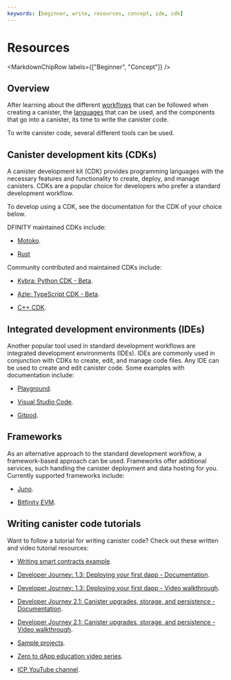 ```yaml
---
keywords: [beginner, write, resources, concept, ide, cdk]
---
```



# Resources

<MarkdownChipRow labels={["Beginner", "Concept"]} />

## Overview

After learning about the different [workflows](./overview.mdx) that can be followed when creating a <Tooltip text="A smart contract on ICP.">canister</Tooltip>, the [languages](./overview.mdx#choosing-the-programming-language-for-the-backend) that can be used, and the components that go into a canister, its time to write the canister code.

To write canister code, several different tools can be used.

## Canister development kits (CDKs)

A canister development kit (CDK) provides programming languages with the necessary features and functionality to create, deploy, and manage canisters. CDKs are a popular choice for developers who prefer a standard development workflow.

To develop using a CDK, see the documentation for the CDK of your choice below.

DFINITY maintained CDKs include:

- [Motoko](/docs/current/motoko/main/getting-started/motoko-introduction).

- [Rust](/docs/current/developer-docs/backend/rust/)

Community contributed and maintained CDKs include:

- [Kybra: Python CDK - Beta](/docs/current/developer-docs/backend/python/).

- [Azle: TypeScript CDK - Beta](/docs/current/developer-docs/backend/typescript/).

- [C++ CDK](https://docs.icpp.world/).

## Integrated development environments (IDEs)

Another popular tool used in standard development workflows are integrated development environments (IDEs). IDEs are commonly used in conjunction with CDKs to create, edit, and manage code files. Any IDE can be used to create and edit canister code. Some examples with documentation include:

- [Playground](/docs/current/developer-docs/developer-tools/ide/playground).

- [Visual Studio Code](/docs/current/developer-docs/developer-tools/ide/vs-code).

- [Gitpod](/docs/current/developer-docs/developer-tools/ide/gitpod).


## Frameworks

As an alternative approach to the standard development workflow, a framework-based approach can be used. Frameworks offer additional services, such handling the canister deployment and data hosting for you. Currently supported frameworks include:

- [Juno](/docs/current/developer-docs/web-apps/frameworks/juno).

- [Bitfinity EVM](/docs/current/developer-docs/backend/solidity/).

## Writing canister code tutorials

Want to follow a tutorial for writing canister code? Check out these written and video tutorial resources:

- [Writing smart contracts example](/docs/current/developer-docs/getting-started/write-smart-contracts).

- [Developer Journey: 1.3: Deploying your first dapp - Documentation](/docs/current/tutorials/developer-journey/level-1/1.3-first-dapp).

- [Developer Journey: 1.3: Deploying your first dapp - Video walkthrough](https://www.youtube.com/watch?v=oBUpJ4CqmN0).

- [Developer Journey 2.1: Canister upgrades, storage, and persistence - Documentation](/docs/current/tutorials/developer-journey/level-2/2.1-storage-persistence).

- [Developer Journey 2.1: Canister upgrades, storage, and persistence - Video walkthrough](https://www.youtube.com/watch?v=-aXjKSz_oXc).

- [Sample projects](/docs/current/samples/overview).

- [Zero to dApp education video series](https://youtube.com/playlist?list=PLuhDt1vhGcrcRcHvSKmxIgJAh1b3rcR7N&si=sIElj5bAkJeMqDoA).

- [ICP YouTube channel](https://www.youtube.com/dfinity).

